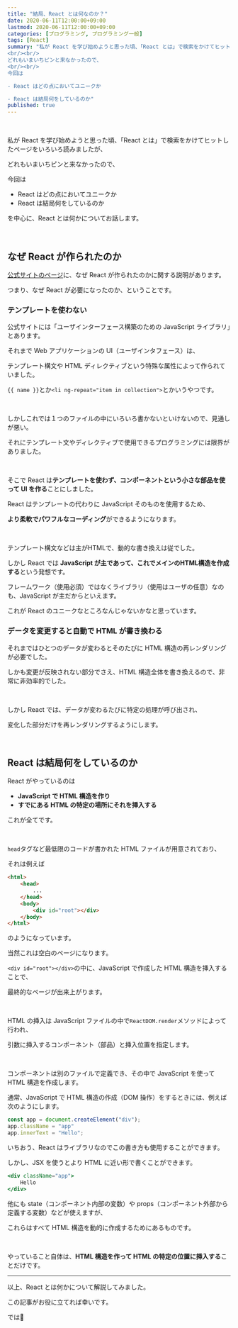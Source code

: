 ```yaml
---
title: "結局、React とは何なのか？"
date: 2020-06-11T12:00:00+09:00
lastmod: 2020-06-11T12:00:00+09:00
categories: [プログラミング, プログラミング一般]
tags: [React]
summary: "私が React を学び始めようと思った頃、「React とは」で検索をかけてヒットしたページをいろいろ読みましたが、
<br/><br/>
どれもいまいちピンと来なかったので、
<br/><br/>
今回は

- React はどの点においてユニークか

- React は結局何をしているのか"
published: true
---
```


<tweet id="1270984637003689985" />

<br/>

私が React を学び始めようと思った頃、「React とは」で検索をかけてヒットしたページをいろいろ読みましたが、

どれもいまいちピンと来なかったので、

今回は

- React はどの点においてユニークか
- React は結局何をしているのか

を中心に、React とは何かについてお話します。

<br/>

## なぜ React が作られたのか

[公式サイトのページ](https://ja.reactjs.org/blog/2013/06/05/why-react.html)に、なぜ React が作られたのかに関する説明があります。

つまり、なぜ React が必要になったのか、ということです。

### テンプレートを使わない

公式サイトには「ユーザインターフェース構築のための JavaScript ライブラリ」とあります。

それまで Web アプリケーションの UI（ユーザインタフェース）は、

テンプレート構文や HTML ディレクティブという特殊な属性によって作られていました。

`{{ name }}`とか`<li ng-repeat="item in collection">`とかいうやつです。

<br/>

しかしこれでは１つのファイルの中にいろいろ書かないといけないので、見通しが悪い。

それにテンプレート文やディレクティブで使用できるプログラミングには限界がありました。

<br/>

そこで React は**テンプレートを使わず、コンポーネントという小さな部品を使って UI を作る**ことにしました。

React はテンプレートの代わりに JavaScript そのものを使用するため、

**より柔軟でパワフルなコーディング**ができるようになります。

<br/>

テンプレート構文などは主がHTMLで、動的な書き換えは従でした。

しかし React では **JavaScript が主であって、これでメインのHTML構造を作成する**という発想です。

フレームワーク（使用必須）ではなくライブラリ（使用はユーザの任意）なのも、JavaScript が主だからといえます。

これが React のユニークなところなんじゃないかなと思っています。

### データを変更すると自動で HTML が書き換わる

それまではひとつのデータが変わるとそのたびに HTML 構造の再レンダリングが必要でした。

しかも変更が反映されない部分でさえ、HTML 構造全体を書き換えるので、非常に非効率的でした。

<br/>

しかし React では、データが変わるたびに特定の処理が呼び出され、

変化した部分だけを再レンダリングするようにします。

<br/>

## React は結局何をしているのか

React がやっているのは

- **JavaScript で HTML 構造を作り**
- **すでにある HTML の特定の場所にそれを挿入する**

これが全てです。

<br/>

`head`タグなど最低限のコードが書かれた HTML ファイルが用意されており、

それは例えば

```html
<html>
    <head>
        ...
    </head>
    <body>
        <div id="root"></div>
    </body>
</html>
```

のようになっています。

当然これは空白のページになります。

`<div id="root"></div>`の中に、JavaScript で作成した HTML 構造を挿入することで、

最終的なページが出来上がります。

<br/>

HTML の挿入は JavaScript ファイルの中で`ReactDOM.render`メソッドによって行われ、

引数に挿入するコンポーネント（部品）と挿入位置を指定します。

<br/>

コンポーネントは別のファイルで定義でき、その中で JavaScript を使って HTML 構造を作成します。

通常、JavaScript で HTML 構造の作成（DOM 操作）をするときには、例えば次のようにします。

```js
const app = document.createElement("div");
app.className = "app"
app.innerText = "Hello";
```

いちおう、React はライブラリなのでこの書き方も使用することができます。

しかし、JSX を使うとより HTML に近い形で書くことができます。

```jsx
<div className="app">
    Hello
</div>
```

他にも state（コンポーネント内部の変数）や props（コンポーネント外部から定義する変数）などが使えますが、

これらはすべて HTML 構造を動的に作成するためにあるものです。

<br/>

やっていること自体は、**HTML 構造を作って HTML の特定の位置に挿入する**ことだけです。

---

以上、React とは何かについて解説してみました。

この記事がお役に立てれば幸いです。

では👋
